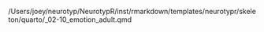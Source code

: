 /Users/joey/neurotyp/NeurotypR/inst/rmarkdown/templates/neurotypr/skeleton/quarto/_02-10_emotion_adult.qmd
